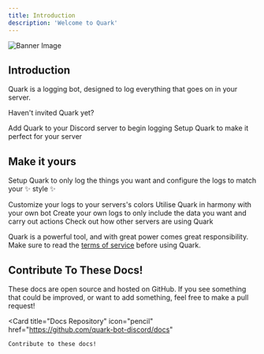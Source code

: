 ```yaml
---
title: Introduction
description: 'Welcome to Quark'
---
```


<img
  className="block"
  src="/images/banner.png"
  alt="Banner Image"
/>

## Introduction

Quark is a logging bot, designed to log everything that goes on in your server.

Haven't invited Quark yet?

<CardGroup cols={2}>
  <Card
    title="Invite Quark"
    icon="plus"
    href="https://quark.bot/api/invite?source=docs"
  >
    Add Quark to your Discord server to begin logging
  </Card>
  <Card
    title="Setup Quark"
    icon="gear"
    href="https://quark.bot/dashboard"
  >
    Setup Quark to make it perfect for your server
  </Card>
</CardGroup>

## Make it yours

Setup Quark to only log the things you want and configure the logs to match your ✨ style ✨

<CardGroup cols={2}>
  <Card
    title="Customize"
    icon="palette"
    href="/logs/customization"
  >
    Customize your logs to your servers's colors
  </Card>
  <Card
    title="API Reference"
    icon="code"
    href="/api-reference"
  >
    Utilise Quark in harmony with your own bot
  </Card>
  <Card
    title="Create Logs"
    icon="screwdriver-wrench"
    href="/"
  >
    Create your own logs to only include the data you want and carry out actions
  </Card>
  <Card
    title="Get Inspiration"
    icon="stars"
    href="/ideas"
  >
    Check out how other servers are using Quark
  </Card>
</CardGroup>

<Warning>Quark is a powerful tool, and with great power comes great responsibility. Make sure to read
the [terms of service](https://quark.bot/legal/terms) before using Quark.</Warning>


## Contribute To These Docs!

These docs are open source and hosted on GitHub. If you see something that could be 
improved, or want to add something, feel free to make a pull request!

<Card
    title="Docs Repository"
    icon="pencil"
    href="https://github.com/quark-bot-discord/docs"
  >
    Contribute to these docs!
</Card>